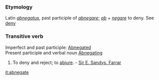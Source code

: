 ===Etymology===
Latin ''[[abnegatus]]'', past participle of ''[[abnegare]]''; ''[[ab]]'' + ''[[negare]]'' to deny. See [[deny]]
===Transitive verb===
Imperfect and past participle: [[Abnegated]]<br>
Present participle and verbal noun [[Abnegating]]
#To deny and reject; to [[abjure]]. - [[Sir E. Sandys. Farrar]]

[[it:abnegate]]